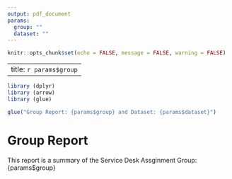```yaml
---
output: pdf_document
params: 
  group: ""
  dataset: ""
---
```


```r
knitr::opts_chunk$set(echo = FALSE, message = FALSE, warning = FALSE)
```

---
title: `r params$group`
---

```r
library (dplyr)
library (arrow)
library (glue)

glue("Group Report: {params$group} and Dataset: {params$dataset}")
```

# Group Report

This report is a summary of the Service Desk Assginment Group: {params$group}